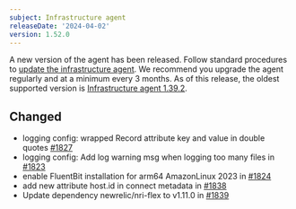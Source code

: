 ```yaml
---
subject: Infrastructure agent
releaseDate: '2024-04-02'
version: 1.52.0
---
```


A new version of the agent has been released. Follow standard procedures to [update the infrastructure agent](https://docs.newrelic.com/docs/infrastructure/install-configure-manage-infrastructure/update-or-uninstall/update-infrastructure-agent). We recommend you upgrade the agent regularly and at a minimum every 3 months. As of this release, the oldest supported version is [Infrastructure agent 1.39.2](https://docs.newrelic.com/docs/release-notes/infrastructure-release-notes/infrastructure-agent-release-notes/new-relic-infrastructure-agent-1392/).

## Changed
* logging config: wrapped Record attribute key and value in double quotes [#1827](https://github.com/newrelic/infrastructure-agent/pull/1827)
* logging config: Add log warning msg when logging too many files in [#1823](https://github.com/newrelic/infrastructure-agent/pull/1823)
* enable FluentBit installation for arm64 AmazonLinux 2023 in [#1824](https://github.com/newrelic/infrastructure-agent/pull/1824)
* add new attribute host.id in connect metadata in [#1838](https://github.com/newrelic/infrastructure-agent/pull/1838)
* Update dependency newrelic/nri-flex to v1.11.0 in [#1839](https://github.com/newrelic/infrastructure-agent/pull/1839)
